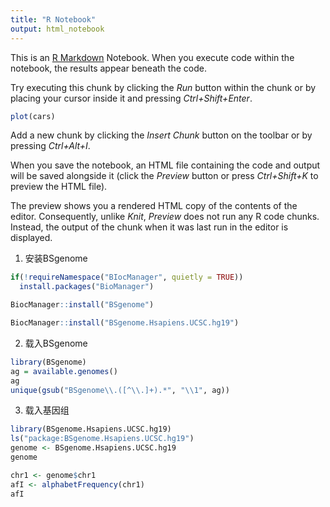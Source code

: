 ```yaml
---
title: "R Notebook"
output: html_notebook
---
```


This is an [R Markdown](http://rmarkdown.rstudio.com) Notebook. When you execute code within the notebook, the results appear beneath the code. 

Try executing this chunk by clicking the *Run* button within the chunk or by placing your cursor inside it and pressing *Ctrl+Shift+Enter*. 

```r
plot(cars)
```

Add a new chunk by clicking the *Insert Chunk* button on the toolbar or by pressing *Ctrl+Alt+I*.

When you save the notebook, an HTML file containing the code and output will be saved alongside it (click the *Preview* button or press *Ctrl+Shift+K* to preview the HTML file).

The preview shows you a rendered HTML copy of the contents of the editor. Consequently, unlike *Knit*, *Preview* does not run any R code chunks. Instead, the output of the chunk when it was last run in the editor is displayed.

1. 安装BSgenome
```r
if(!requireNamespace("BIocManager", quietly = TRUE))
  install.packages("BioManager")

BiocManager::install("BSgenome")
```

```r
BiocManager::install("BSgenome.Hsapiens.UCSC.hg19")
```

2. 载入BSgenome
```r
library(BSgenome)
ag = available.genomes()
ag
unique(gsub("BSgenome\\.([^\\.]+).*", "\\1", ag))
```

3. 载入基因组
```r
library(BSgenome.Hsapiens.UCSC.hg19)
ls("package:BSgenome.Hsapiens.UCSC.hg19")
genome <- BSgenome.Hsapiens.UCSC.hg19
genome
```
```r
chr1 <- genome$chr1
afI <- alphabetFrequency(chr1)
afI
```

